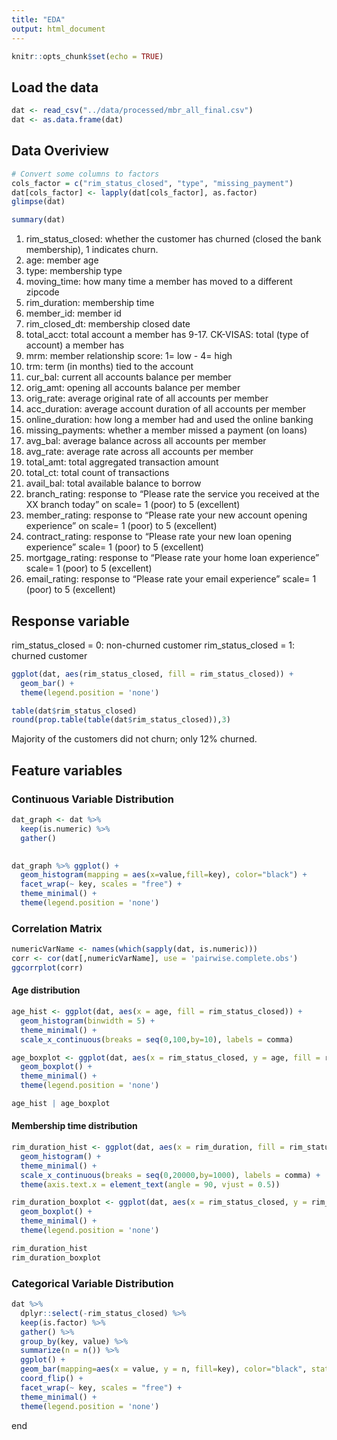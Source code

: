 ```yaml
---
title: "EDA"
output: html_document
---
```


```r
knitr::opts_chunk$set(echo = TRUE)
```

## Load the data

```r
dat <- read_csv("../data/processed/mbr_all_final.csv")
dat <- as.data.frame(dat)
```

## Data Overiview

```r
# Convert some columns to factors
cols_factor = c("rim_status_closed", "type", "missing_payment")
dat[cols_factor] <- lapply(dat[cols_factor], as.factor) 
glimpse(dat)
```

```r
summary(dat)
```
1. rim_status_closed: whether the customer has churned (closed the bank membership), 1 indicates churn.
2. age: member age
3. type: membership type
4. moving_time: how many time a member has moved to a different zipcode
5. rim_duration: membership time
6. member_id: member id
7. rim_closed_dt: membership closed date
8. total_acct: total account a member has
9-17. CK-VISAS: total (type of account) a member has
18. mrm: member relationship score: 1= low - 4= high
19. trm: term (in months) tied to the account
20. cur_bal: current all accounts balance per member
21. orig_amt:  opening all accounts balance per member
22. orig_rate: average original rate of all accounts per member
23. acc_duration: average account duration of all accounts per member
24. online_duration: how long a member had and used the online banking
25. missing_payments: whether a member missed a payment (on loans)
26. avg_bal: average balance across all accounts per member
27. avg_rate: average rate across all accounts per member
28. total_amt: total aggregated transaction amount
29. total_ct: total count of transactions
30. avail_bal: total available balance to borrow
31. branch_rating: response to "Please rate the service you received at the XX branch today" on scale= 1 (poor) to 5 (excellent)
32. member_rating: response to "Please rate your new account opening experience" on scale= 1 (poor) to 5 (excellent)
33. contract_rating: response to "Please rate your new loan opening experience" scale= 1 (poor) to 5 (excellent)
34. mortgage_rating: response to "Please rate your home loan experience" scale= 1 (poor) to 5 (excellent)
35. email_rating: response to "Please rate your email experience" scale= 1 (poor) to 5 (excellent)

## Response variable
rim_status_closed = 0: non-churned customer
rim_status_closed = 1: churned customer

```r
ggplot(dat, aes(rim_status_closed, fill = rim_status_closed)) +
  geom_bar() +
  theme(legend.position = 'none')

table(dat$rim_status_closed)
round(prop.table(table(dat$rim_status_closed)),3)
```

Majority of the customers did not churn; only 12% churned.

## Feature variables
### Continuous Variable Distribution

```r
dat_graph <- dat %>%
  keep(is.numeric) %>%
  gather() 
  
```

```r
dat_graph %>% ggplot() +
  geom_histogram(mapping = aes(x=value,fill=key), color="black") +
  facet_wrap(~ key, scales = "free") +
  theme_minimal() +
  theme(legend.position = 'none')
```
### Correlation Matrix
```r
numericVarName <- names(which(sapply(dat, is.numeric)))
corr <- cor(dat[,numericVarName], use = 'pairwise.complete.obs')
ggcorrplot(corr)
```

#### Age distribution

```r
age_hist <- ggplot(dat, aes(x = age, fill = rim_status_closed)) +
  geom_histogram(binwidth = 5) +
  theme_minimal() +
  scale_x_continuous(breaks = seq(0,100,by=10), labels = comma)

age_boxplot <- ggplot(dat, aes(x = rim_status_closed, y = age, fill = rim_status_closed)) +
  geom_boxplot() + 
  theme_minimal() +
  theme(legend.position = 'none')

age_hist | age_boxplot

```

#### Membership time distribution

```r
rim_duration_hist <- ggplot(dat, aes(x = rim_duration, fill = rim_status_closed)) +
  geom_histogram() +
  theme_minimal() +
  scale_x_continuous(breaks = seq(0,20000,by=1000), labels = comma) +
  theme(axis.text.x = element_text(angle = 90, vjust = 0.5)) 

rim_duration_boxplot <- ggplot(dat, aes(x = rim_status_closed, y = rim_duration, fill = rim_status_closed)) +
  geom_boxplot() + 
  theme_minimal() +
  theme(legend.position = 'none')

rim_duration_hist  
rim_duration_boxplot

```

### Categorical Variable Distribution

```r
dat %>%
  dplyr::select(-rim_status_closed) %>% 
  keep(is.factor) %>%
  gather() %>%
  group_by(key, value) %>% 
  summarize(n = n()) %>% 
  ggplot() +
  geom_bar(mapping=aes(x = value, y = n, fill=key), color="black", stat='identity') + 
  coord_flip() +
  facet_wrap(~ key, scales = "free") +
  theme_minimal() +
  theme(legend.position = 'none')
```

end